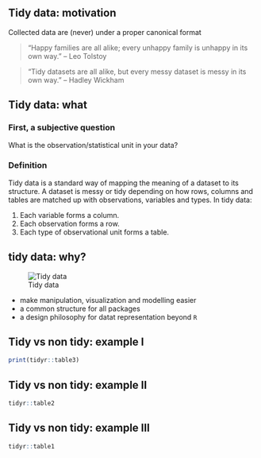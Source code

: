 ## Tidy data: motivation

Collected data are (never) under a proper canonical format

> "Happy families are all alike; every unhappy family is unhappy in its own way." -- Leo Tolstoy

> "Tidy datasets are all alike, but every messy dataset is messy in its own way." -- Hadley Wickham

## Tidy data: what

### First, a subjective question
What is the observation/statistical unit in your data?

### Definition

Tidy data is a standard way of mapping the meaning of a dataset to its structure. A dataset is messy or tidy depending on how rows, columns and tables are matched up with observations, variables and types. In tidy data:

1. Each variable forms a column.
2. Each observation forms a row.
3. Each type of observational unit forms a table.

## tidy data: why? 

![Tidy data](../Rmd_files/tidyverse/figs/tidy_data.png)

 - make manipulation, visualization and modelling easier
 - a common structure for all packages
 - a design philosophy for datat representation beyond `R` 

## Tidy vs non tidy: example I
 
```r
print(tidyr::table3)
```

## Tidy vs non tidy: example II
 
```r
tidyr::table2
```

## Tidy vs non tidy: example III
 
```r
tidyr::table1
```
 

